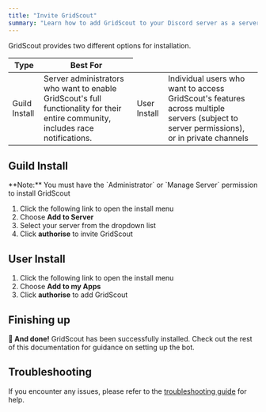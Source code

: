 ```yaml
---
title: "Invite GridScout"
summary: "Learn how to add GridScout to your Discord server as a server-wide bot with full features, or as a personal app for individual use. This guide covers both installation methods and helps you choose the right option."
---
```


GridScout provides two different options for installation.

<Table>
  <THead>
    <ThRow>
      <Th>Type</Th>
      <Th>Best For</Th>
    </ThRow>
  </THead>
  <TBody>
    <TbRow>
      <Td>Guild Install</Td>
      <Td>
        Server administrators who want to enable GridScout's full functionality
        for their entire community, includes race notifications.
      </Td>
    </TbRow>
    <TbRow>
      <Td>User Install</Td>
      <Td>
        Individual users who want to access GridScout's features across multiple
        servers (subject to server permissions), or in private channels
      </Td>
    </TbRow>
  </TBody>
</Table>

## Guild Install

<Banner type="important">
  **Note:** You must have the `Administrator` or `Manage Server` permission to install GridScout
</Banner>

1. Click the <Link href="https://discord.com/oauth2/authorize?client_id=1239680594539974787">following link</Link> to open the install menu
2. Choose **Add to Server**
3. Select your server from the dropdown list
4. Click **authorise** to invite GridScout

## User Install

1. Click the <Link href="https://discord.com/oauth2/authorize?client_id=1239680594539974787">following link</Link> to open the install menu
2. Choose **Add to my Apps**
3. Click **authorise** to add GridScout

## Finishing up

**🎉 And done!** GridScout has been successfully installed.
Check out the rest of this documentation for guidance on setting up the bot.

<CardGrid>
  <Card
    title="Commands Reference"
    description="Explore all available commands and their parameters"
    href="/docs/commands/overview"
  />
</CardGrid>

## Troubleshooting

If you encounter any issues, please refer to the [troubleshooting guide](/docs/support/troubleshoot) for help.
